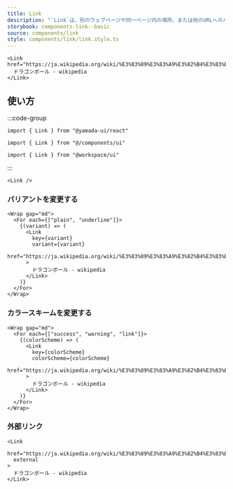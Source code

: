 ```yaml
---
title: Link
description: "`Link`は、別のウェブページや同一ページ内の場所、または他のURLへのハイパーリンクを作成するコンポーネントです。"
storybook: components-link--basic
source: components/link
style: components/link/link.style.ts
---
```


```tsx preview
<Link href="https://ja.wikipedia.org/wiki/%E3%83%89%E3%83%A9%E3%82%B4%E3%83%B3%E3%83%9C%E3%83%BC%E3%83%AB">
  ドラゴンボール - wikipedia
</Link>
```

## 使い方

:::code-group

```tsx [package]
import { Link } from "@yamada-ui/react"
```

```tsx [alias]
import { Link } from "@/components/ui"
```

```tsx [monorepo]
import { Link } from "@workspace/ui"
```

:::

```tsx
<Link />
```

### バリアントを変更する

```tsx preview
<Wrap gap="md">
  <For each={["plain", "underline"]}>
    {(variant) => (
      <Link
        key={variant}
        variant={variant}
        href="https://ja.wikipedia.org/wiki/%E3%83%89%E3%83%A9%E3%82%B4%E3%83%B3%E3%83%9C%E3%83%BC%E3%83%AB"
      >
        ドラゴンボール - wikipedia
      </Link>
    )}
  </For>
</Wrap>
```

### カラースキームを変更する

```tsx preview
<Wrap gap="md">
  <For each={["success", "warning", "link"]}>
    {(colorScheme) => (
      <Link
        key={colorScheme}
        colorScheme={colorScheme}
        href="https://ja.wikipedia.org/wiki/%E3%83%89%E3%83%A9%E3%82%B4%E3%83%B3%E3%83%9C%E3%83%BC%E3%83%AB"
      >
        ドラゴンボール - wikipedia
      </Link>
    )}
  </For>
</Wrap>
```

### 外部リンク

```tsx preview
<Link
  href="https://ja.wikipedia.org/wiki/%E3%83%89%E3%83%A9%E3%82%B4%E3%83%B3%E3%83%9C%E3%83%BC%E3%83%AB"
  external
>
  ドラゴンボール - wikipedia
</Link>
```
